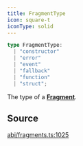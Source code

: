 ```yaml
---
title: FragmentType
icon: square-t
iconType: solid
---
```


```ts
type FragmentType: 
  | "constructor"
  | "error"
  | "event"
  | "fallback"
  | "function"
  | "struct";
```

The type of a [**Fragment**](/sdk/content/classes/Fragment).

## Source

[abi/fragments.ts:1025](https://github.com/dominant-strategies/quais.js/blob/c917e0989e665998ec2ac2eca2d080b032686e60/src/abi/fragments.ts#L1025)
